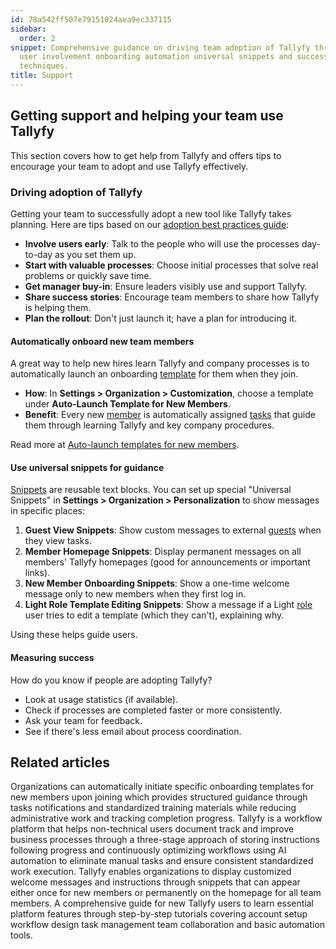 ```yaml
---
id: 78a542ff507e79151024aea9ec337115
sidebar:
  order: 2
snippet: Comprehensive guidance on driving team adoption of Tallyfy through early
  user involvement onboarding automation universal snippets and success measurement
  techniques.
title: Support
---
```


## Getting support and helping your team use Tallyfy

This section covers how to get help from Tallyfy and offers tips to encourage your team to adopt and use Tallyfy effectively.

### Driving adoption of Tallyfy

Getting your team to successfully adopt a new tool like Tallyfy takes planning. Here are tips based on our [adoption best practices guide](https://tallyfy.com/adopting-workflow-software/):

*   **Involve users early**: Talk to the people who will use the processes day-to-day as you set them up.
*   **Start with valuable processes**: Choose initial processes that solve real problems or quickly save time.
*   **Get manager buy-in**: Ensure leaders visibly use and support Tallyfy.
*   **Share success stories**: Encourage team members to share how Tallyfy is helping them.
*   **Plan the rollout**: Don't just launch it; have a plan for introducing it.

#### Automatically onboard new team members

A great way to help new hires learn Tallyfy and company processes is to automatically launch an onboarding [template](/products/pro/documenting/templates/) for them when they join.

- **How**: In **Settings > Organization > Customization**, choose a template under **Auto-Launch Template for New Members**.
- **Benefit**: Every new [member](/products/pro/documenting/members/) is automatically assigned [tasks](/products/pro/tracking-and-tasks/tasks/) that guide them through learning Tallyfy and key company procedures.

Read more at [Auto-launch templates for new members](/products/pro/settings/org-settings/how-to-auto-launch-templates-for-new-members/).

#### Use universal snippets for guidance

[Snippets](/products/pro/documenting/templates/snippets/) are reusable text blocks. You can set up special "Universal Snippets" in **Settings > Organization > Personalization** to show messages in specific places:

1.  **Guest View Snippets**: Show custom messages to external [guests](/products/pro/documenting/guests/) when they view tasks.
2.  **Member Homepage Snippets**: Display permanent messages on all members' Tallyfy homepages (good for announcements or important links).
3.  **New Member Onboarding Snippets**: Show a one-time welcome message only to new members when they first log in.
4.  **Light Role Template Editing Snippets**: Show a message if a Light [role](/products/pro/documenting/members/how-do-i-manage-member-permissions-in-tallyfy/) user tries to edit a template (which they can't), explaining why.

Using these helps guide users.

#### Measuring success

How do you know if people are adopting Tallyfy?
- Look at usage statistics (if available).
- Check if processes are completed faster or more consistently.
- Ask your team for feedback.
- See if there's less email about process coordination.


<PageTree />


## Related articles
<CardGrid>
<LinkTitleCard header="<b>Org Settings > Auto-launch templates for new members</b>" href="/products/pro/settings/org-settings/how-to-auto-launch-templates-for-new-members/" > Organizations can automatically initiate specific onboarding templates for new members upon joining which provides structured guidance through tasks notifications and standardized training materials while reducing administrative work and tracking completion progress. </LinkTitleCard>
<LinkTitleCard header="<b>Introduction</b>" href="/products/pro/" > Tallyfy is a workflow platform that helps non-technical users document track and improve business processes through a three-stage approach of storing instructions following progress and continuously optimizing workflows using AI automation to eliminate manual tasks and ensure consistent standardized work execution. </LinkTitleCard>
<LinkTitleCard header="<b>Tutorials > Welcome snippets</b>" href="/products/pro/tutorials/how-to-create-a-custom-onboarding-snippet/" > Tallyfy enables organizations to display customized welcome messages and instructions through snippets that can appear either once for new members or permanently on the homepage for all team members. </LinkTitleCard>
<LinkTitleCard header="<b>Pro > Getting started</b>" href="/products/pro/tutorials/" > A comprehensive guide for new Tallyfy users to learn essential platform features through step-by-step tutorials covering account setup workflow design task management team collaboration and basic automation tools. </LinkTitleCard>
</CardGrid>